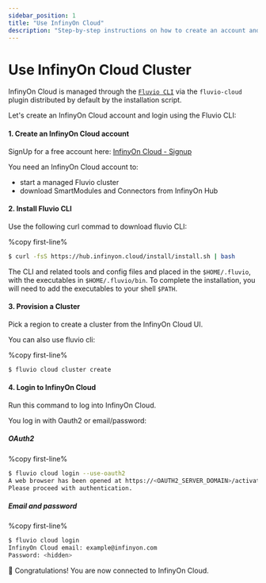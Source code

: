 ```yaml
---
sidebar_position: 1
title: "Use InfinyOn Cloud"
description: "Step-by-step instructions on how to create an account and login to InfinyOn Cloud using the CLI."
---
```


# Use InfinyOn Cloud Cluster

InfinyOn Cloud is managed through the [`Fluvio CLI`] via the `fluvio-cloud` plugin distributed by default by the installation script.

Let's create an InfinyOn Cloud account and login using the Fluvio CLI:

#### 1. Create an InfinyOn Cloud account

SignUp for a free account here: [InfinyOn Cloud - Signup](https://infinyon.cloud/signup)

You need an InfinyOn Cloud account to:
* start a managed Fluvio cluster
* download SmartModules and Connectors from InfinyOn Hub


#### 2. Install Fluvio CLI

Use the following curl commad to download fluvio CLI:

%copy first-line%
```bash
$ curl -fsS https://hub.infinyon.cloud/install/install.sh | bash
```

The CLI and related tools and config files and placed in the `$HOME/.fluvio`, with the executables in `$HOME/.fluvio/bin`.
To complete the installation, you will need to add the executables to your shell `$PATH`.


#### 3. Provision a Cluster

Pick a region to create a cluster from the InfinyOn Cloud UI.

You can also use fluvio cli:

%copy first-line%
```bash
$ fluvio cloud cluster create
```


#### 4. Login to InfinyOn Cloud

Run this command to log into InfinyOn Cloud.

You log in with Oauth2 or email/password:


##### OAuth2

%copy first-line%
```bash
$ fluvio cloud login --use-oauth2
A web browser has been opened at https://<OAUTH2_SERVER_DOMAIN>/activate?user_code=<CODE>.
Please proceed with authentication.
```

##### Email and password

%copy first-line%
```bash
$ fluvio cloud login
InfinyOn Cloud email: example@infinyon.com
Password: <hidden>
```

:tada: Congratulations! You are now connected to InfinyOn Cloud.


[`Fluvio CLI`]: https://www.fluvio.io/cli/

